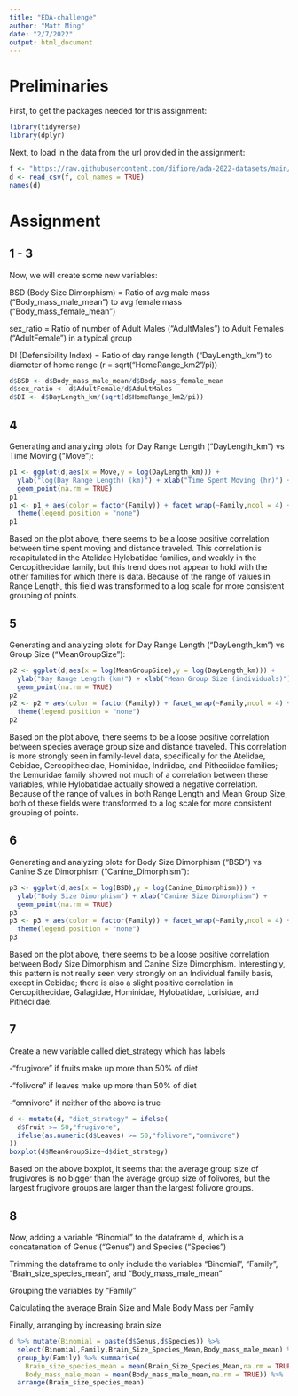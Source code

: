 ```yaml
---
title: "EDA-challenge"
author: "Matt Ming"
date: "2/7/2022"
output: html_document
---
```


# Preliminaries

First, to get the packages needed for this assignment:

```r
library(tidyverse)
library(dplyr)
```

Next, to load in the data from the url provided in the assignment:

```r
f <- "https://raw.githubusercontent.com/difiore/ada-2022-datasets/main/data-wrangling.csv"
d <- read_csv(f, col_names = TRUE)
names(d)
```

# Assignment

## 1 - 3

Now, we will create some new variables:

BSD (Body Size Dimorphism) = Ratio of avg male mass ("Body_mass_male_mean") to 
avg female mass ("Body_mass_female_mean")

sex_ratio = Ratio of number of Adult Males ("AdultMales") to Adult Females 
("AdultFemale") in a typical group

DI (Defensibility Index) = Ratio of day range length ("DayLength_km") to 
diameter of home range (r = sqrt("HomeRange_km2"/pi))

```r
d$BSD <- d$Body_mass_male_mean/d$Body_mass_female_mean
d$sex_ratio <- d$AdultFemale/d$AdultMales
d$DI <- d$DayLength_km/(sqrt(d$HomeRange_km2/pi))
```

## 4

Generating and analyzing plots for Day Range Length ("DayLength_km") vs Time 
Moving ("Move"):

```r
p1 <- ggplot(d,aes(x = Move,y = log(DayLength_km))) + 
  ylab("log(Day Range Length) (km)") + xlab("Time Spent Moving (hr)") +
  geom_point(na.rm = TRUE)
p1
p1 <- p1 + aes(color = factor(Family)) + facet_wrap(~Family,ncol = 4) +
  theme(legend.position = "none")
p1
```

Based on the plot above, there seems to be a loose positive correlation between 
time spent moving and distance traveled.  This correlation is recapitulated in 
the Atelidae Hylobatidae families, and weakly in the Cercopithecidae family, but 
this trend does not appear to hold with the other families for which there is 
data.  Because of the range of values in Range Length, this field was 
transformed to a log scale for more consistent grouping of points.

## 5

Generating and analyzing plots for Day Range Length ("DayLength_km") vs Group
Size ("MeanGroupSize"):

```r
p2 <- ggplot(d,aes(x = log(MeanGroupSize),y = log(DayLength_km))) + 
  ylab("Day Range Length (km)") + xlab("Mean Group Size (individuals)") +
  geom_point(na.rm = TRUE)
p2
p2 <- p2 + aes(color = factor(Family)) + facet_wrap(~Family,ncol = 4) +
  theme(legend.position = "none")
p2
```

Based on the plot above, there seems to be a loose positive correlation between 
species average group size and distance traveled.  This correlation is more 
strongly seen in family-level data, specifically for the Atelidae, Cebidae, 
Cercopithecidae, Hominidae, Indriidae, and Pitheciidae families; the Lemuridae 
family showed not much of a correlation between these variables, while 
Hylobatidae actually showed a negative correlation.  Because of the range of 
values in both Range Length and Mean Group Size, both of these fields were 
transformed to a log scale for more consistent grouping of points.

## 6

Generating and analyzing plots for Body Size Dimorphism ("BSD") vs Canine Size
Dimorphism ("Canine_Dimorphism"):

```r
p3 <- ggplot(d,aes(x = log(BSD),y = log(Canine_Dimorphism))) + 
  ylab("Body Size Dimorphism") + xlab("Canine Size Dimorphism") +
  geom_point(na.rm = TRUE)
p3
p3 <- p3 + aes(color = factor(Family)) + facet_wrap(~Family,ncol = 4) +
  theme(legend.position = "none")
p3
```

Based on the plot above, there seems to be a loose positive correlation between
Body Size Dimorphism and Canine Size Dimorphism.  Interestingly, this pattern
is not really seen very strongly on an Individual family basis, except in 
Cebidae; there is also a slight positive correlation in Cercopithecidae, 
Galagidae, Hominidae, Hylobatidae, Lorisidae, and Pitheciidae.

## 7

Create a new variable called diet_strategy which has labels

-"frugivore" if fruits make up more than 50% of diet

-"folivore" if leaves make up more than 50% of diet

-"omnivore" if neither of the above is true

```r
d <- mutate(d, "diet_strategy" = ifelse(
  d$Fruit >= 50,"frugivore",
  ifelse(as.numeric(d$Leaves) >= 50,"folivore","omnivore")
))
boxplot(d$MeanGroupSize~d$diet_strategy)
```

Based on the above boxplot, it seems that the average group size of frugivores
is no bigger than the average group size of folivores, but the largest frugivore
groups are larger than the largest folivore groups.

## 8

Now, adding a variable "Binomial" to the dataframe d, which is a concatenation
of Genus ("Genus") and Species ("Species")

Trimming the dataframe to only include the variables "Binomial", "Family",
"Brain_size_species_mean", and "Body_mass_male_mean"

Grouping the variables by "Family"

Calculating the average Brain Size and Male Body Mass per Family

Finally, arranging by increasing brain size

```r
d %>% mutate(Binomial = paste(d$Genus,d$Species)) %>% 
  select(Binomial,Family,Brain_Size_Species_Mean,Body_mass_male_mean) %>%
  group_by(Family) %>% summarise(
    Brain_size_species_mean = mean(Brain_Size_Species_Mean,na.rm = TRUE),
    Body_mass_male_mean = mean(Body_mass_male_mean,na.rm = TRUE)) %>%
  arrange(Brain_size_species_mean)
```